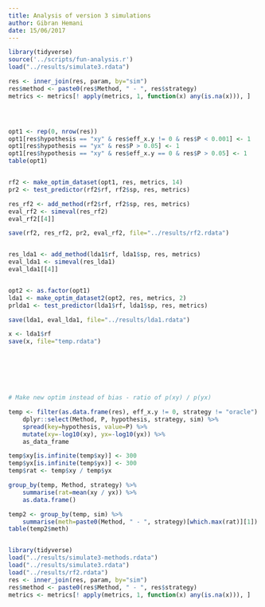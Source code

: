 ```yaml
---
title: Analysis of version 3 simulations
author: Gibran Hemani
date: 15/06/2017
---
```




```r

library(tidyverse)
source('../scripts/fun-analysis.r')
load("../results/simulate3.rdata")

res <- inner_join(res, param, by="sim")
res$method <- paste0(res$Method, " - ", res$strategy)
metrics <- metrics[! apply(metrics, 1, function(x) any(is.na(x))), ]




opt1 <- rep(0, nrow(res))
opt1[res$hypothesis == "xy" & res$eff_x.y != 0 & res$P < 0.001] <- 1
opt1[res$hypothesis == "yx" & res$P > 0.05] <- 1
opt1[res$hypothesis == "xy" & res$eff_x.y == 0 & res$P > 0.05] <- 1
table(opt1)


rf2 <- make_optim_dataset(opt1, res, metrics, 14)
pr2 <- test_predictor(rf2$rf, rf2$sp, res, metrics)

res_rf2 <- add_method(rf2$rf, rf2$sp, res, metrics)
eval_rf2 <- simeval(res_rf2)
eval_rf2[[4]]

save(rf2, res_rf2, pr2, eval_rf2, file="../results/rf2.rdata")


res_lda1 <- add_method(lda1$rf, lda1$sp, res, metrics)
eval_lda1 <- simeval(res_lda1)
eval_lda1[[4]]


opt2 <- as.factor(opt1)
lda1 <- make_optim_dataset2(opt2, res, metrics, 2)
prlda1 <- test_predictor(lda1$rf, lda1$sp, res, metrics)

save(lda1, eval_lda1, file="../results/lda1.rdata")

x <- lda1$rf
save(x, file="temp.rdata")







# Make new optim instead of bias - ratio of p(xy) / p(yx)

temp <- filter(as.data.frame(res), eff_x.y != 0, strategy != "oracle") %>%
	dplyr::select(Method, P, hypothesis, strategy, sim) %>%
	spread(key=hypothesis, value=P) %>%
	mutate(xy=-log10(xy), yx=-log10(yx)) %>%
	as_data_frame

temp$xy[is.infinite(temp$xy)] <- 300
temp$yx[is.infinite(temp$yx)] <- 300
temp$rat <- temp$xy / temp$yx

group_by(temp, Method, strategy) %>%
	summarise(rat=mean(xy / yx)) %>%
	as.data.frame()

temp2 <- group_by(temp, sim) %>%
	summarise(meth=paste0(Method, " - ", strategy)[which.max(rat)][1])
table(temp2$meth)



```



```r
library(tidyverse)
load("../results/simulate3-methods.rdata")
load("../results/simulate3.rdata")
load("../results/rf2.rdata")
res <- inner_join(res, param, by="sim")
res$method <- paste0(res$Method, " - ", res$strategy)
metrics <- metrics[! apply(metrics, 1, function(x) any(is.na(x))), ]




```


